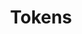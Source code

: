 ---
title: Tokens
index: true
toc: false
description: Manage token metadata, including token IDs, token URIs, and token traits.
---